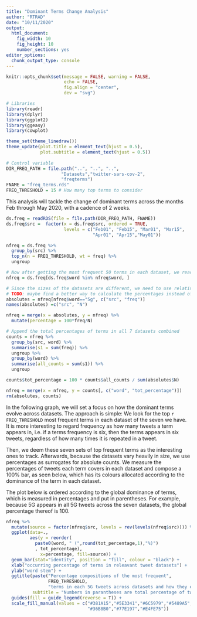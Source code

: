 ```yaml
---
title: "Dominant Terms Change Analysis"
author: "RTRAD"
date: "10/11/2020"
output: 
  html_document: 
    fig_width: 10
    fig_height: 10
    number_sections: yes
editor_options:
  chunk_output_type: console
---
```


```r
knitr::opts_chunk$set(message = FALSE, warning = FALSE,
                      echo = FALSE,
                      fig.align = "center",
                      dev = "svg")

# Libraries
library(readr)
library(dplyr)
library(ggplot2)
library(ggeasy)
library(cowplot)

theme_set(theme_linedraw())
theme_update(plot.title = element_text(hjust = 0.5),
             plot.subtitle = element_text(hjust = 0.5))
          
# Control variable
DIR_FREQ_PATH = file.path("..", "..", "..",
                     "Datasets","twitter-sars-cov-2",
                     "freqterms")
FNAME = "freq_terms.rds"
FREQ_THRESHOLD = 15 # How many top terms to consider
```

This analysis will tackle the change of dominant terms across the months Feb through May 2020, with a cadence of 2 weeks.

```r
ds.freq = readRDS(file = file.path(DIR_FREQ_PATH, FNAME))
ds.freq$src =  factor(x = ds.freq$src, ordered = TRUE,
                      levels = c("Feb01", "Feb15", "Mar01", "Mar15",
                                 "Apr01", "Apr15","May01"))
```

```r
nfreq = ds.freq %>%
  group_by(src) %>%
  top_n(n = FREQ_THRESHOLD, wt = freq) %>%
  ungroup

# Now after getting the most frequent 50 terms in each dataset, we reacquire then from the original dataset
nfreq = ds.freq[ds.freq$word %in% nfreq$word, ]

# Since the sizes of the datasets are different, we need to use relative measures. Let's use percentages
# TODO: maybe find a better way to calculate the percentages instead of interim joins and column creations?
absolutes = nfreq[nfreq$word=="5g", c("src", "freq")]
names(absolutes) =c("src", "N")

nfreq = merge(x = absolutes, y = nfreq) %>%
  mutate(percentage = 100*freq/N)

# Append the total percentages of terms in all 7 datasets combined
counts = nfreq %>%
  group_by(src, word) %>%
  summarise(s1 = sum(freq)) %>%
  ungroup %>%
  group_by(word) %>%
  summarise(all_counts = sum(s1)) %>%
  ungroup

counts$tot_percentage = 100 * counts$all_counts / sum(absolutes$N)

nfreq = merge(x = nfreq, y = counts[, c("word", "tot_percentage")])
rm(absolutes, counts)

```

In the following graph, we will set a focus on how the dominant terms evolve across datasets. The approach is simple: We look for the top `r FREQ_THRESHOLD` most frequent terms in each dataset of the seven we have. It is more interesting to regard frequency as how many tweets a term appears in, i.e. if a terms frequency is six, then the terms appears in six tweets, regardless of how many times it is repeated in a tweet.

Then, we deem these seven sets of top frequent terms as the interesting ones to track. Afterwards, because the datasets vary heavily in size, we use percentages as surrogates for absolute counts. We measure the percentages of tweets each term covers in each dataset and compose a 100% bar, as seen below, which has its colours allocated according to the dominance of the term in each dataset.

The plot below is ordered according to the global dominance of terms, which is measured in percentages and put in parentheses. For example, because 5G appears in all 5G tweets across the seven datasets, the global percentage thereof is 100.

```r
nfreq %>%
  mutate(source = factor(nfreq$src, levels = rev(levels(nfreq$src)))) %>%
  ggplot(data=.,
         aes(y = reorder(
           paste0(word, " (",round(tot_percentage,1),"%)")
           , tot_percentage),
             x=percentage, fill=source)) +
  geom_bar(stat="identity", position = "fill", colour = "black") +
  xlab("occurring percentage of terms in releavant tweet datasets") +
  ylab("word stem") +
  ggtitle(paste("Percentage compositions of the most frequent",
                FREQ_THRESHOLD,
                "terms in each 5G tweets across datasets and how they evolve"),
          subtitle = "Numbers in parantheses are total percentage of tweets containing the term in all datasets combined") +
  guides(fill = guide_legend(reverse = T)) +
  scale_fill_manual(values = c("#381A15","#5E3341","#6C5979","#5489A5",
                               "#36B8B0","#77E197","#E4FE75"))
```

